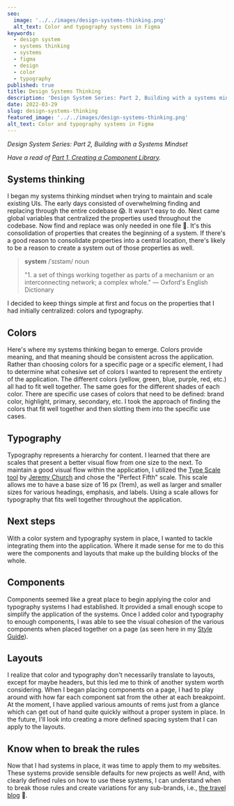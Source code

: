 ```yaml
---
seo:
  image: '../../images/design-systems-thinking.png'
  alt_text: Color and typography systems in Figma
keywords:
  - design system
  - systems thinking
  - systems
  - figma
  - design
  - color
  - typography
published: true
title: Design Systems Thinking
description: 'Design System Series: Part 2, Building with a systems mindset'
date: 2022-03-29
slug: design-systems-thinking
featured_image: '../../images/design-systems-thinking.png'
alt_text: Color and typography systems in Figma
---
```


<Section>

_Design System Series: Part 2, Building with a Systems Mindset_

_Have a read of [Part 1, Creating a Component Library](https://frankcongson.com/blog/creating-a-component-library)._

</Section>

<Section>

## Systems thinking

I began my systems thinking mindset when trying to maintain and scale existing UIs. The early days consisted of overwhelming finding and replacing through the entire codebase 😱. It wasn't easy to do. Next came global variables that centralized the properties used throughout the codebase. Now find and replace was only needed in one file 🙌. It's this consolidation of properties that creates the beginning of a system. If there's a good reason to consolidate properties into a central location, there's likely to be a reason to create a system out of those properties as well.

> **system**
> /ˈsɪstəm/
> noun
>
> "1. a set of things working together as parts of a mechanism or an interconnecting network; a complex whole." — Oxford's English Dictionary

I decided to keep things simple at first and focus on the properties that I had initially centralized: colors and typography.

## Colors

</Section>

<ImageCaption image='images/design-systems-thinking-color.png' altText='Screenshot of my color system in Figma' />

<Section>

Here's where my systems thinking began to emerge. Colors provide meaning, and that meaning should be consistent across the application. Rather than choosing colors for a specific page or a specific element, I had to determine what cohesive set of colors I wanted to represent the entirety of the application. The different colors (yellow, green, blue, purple, red, etc.) all had to fit well together. The same goes for the different shades of each color. There are specific use cases of colors that need to be defined: brand color, highlight, primary, secondary, etc. I took the approach of finding the colors that fit well together and then slotting them into the specific use cases.

## Typography

</Section>

<ImageCaption
  image='images/design-systems-thinking-typography.png'
  altText='Screenshot of my typography system in Figma'
/>

<Section>

Typography represents a hierarchy for content. I learned that there are scales that present a better visual flow from one size to the next. To maintain a good visual flow within the application, I utilized the [Type Scale tool](https://type-scale.com/) by [Jeremy Church](https://twitter.com/jeremybchurch) and chose the "Perfect Fifth" scale. This scale allows me to have a base size of 16 px (1rem), as well as larger and smaller sizes for various headings, emphasis, and labels. Using a scale allows for typography that fits well together throughout the application.

## Next steps

With a color system and typography system in place, I wanted to tackle integrating them into the application. Where it made sense for me to do this were the components and layouts that make up the building blocks of the whole.

## Components

Components seemed like a great place to begin applying the color and typography systems I had established. It provided a small enough scope to simplify the application of the systems. Once I added color and typography to enough components, I was able to see the visual cohesion of the various components when placed together on a page (as seen here in my [Style Guide](https://frankcongson.com/style-guide/)).

## Layouts

I realize that color and typography don't necessarily translate to layouts, except for maybe headers, but this led me to think of another system worth considering. When I began placing components on a page, I had to play around with how far each component sat from the other at each breakpoint. At the moment, I have applied various amounts of rems just from a glance which can get out of hand quite quickly without a proper system in place. In the future, I'll look into creating a more defined spacing system that I can apply to the layouts.

## Know when to break the rules

Now that I had systems in place, it was time to apply them to my websites. These systems provide sensible defaults for new projects as well! And, with clearly defined rules on how to use these systems, I can understand when to break those rules and create variations for any sub-brands, i.e., [the travel blog](https://heythereeverywhere.com/) 🚞.

</Section>
